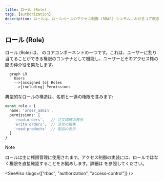 ```yaml
---
title: ロール (Role)
tags: [authorization]
description: ロールは、ロールベースのアクセス制御 (RBAC) システムにおけるコア概念であり、ユーザーが実行できるアクションを定義する権限の集合を表し、ユーザーへのアクセス権を効率的に管理および割り当てる方法を提供します。
---
```


## ロール (Role)

ロール (Role) は、<Ref slug="rbac" /> のコアコンポーネントの一つです。これは、ユーザーに割り当てることができる権限のコンテナとして機能し、ユーザーとそのアクセス権の間の仲介役を果たします。

```mermaid
  graph LR
    Users
    -->|assigned to| Roles
    -->|including| Permissions
```

典型的なロールの構造は、名前と一連の権限を含みます:

```typescript
const role = {
  name: 'order_admin',
  permissions: [
    'read:orders',   // 注文詳細の表示
    'write:orders',  // 注文の編集
    'read:products'  // 製品の表示
  ]
}
```

> [!Note]
> ロールは主に権限管理に使用されます。アクセス制御の実装には、ロールではなく権限を直接確認することをお勧めします。詳細は <Ref slug="rbac" /> を参照してください。

<SeeAlso slugs={["rbac", "authorization", "access-control"]} />